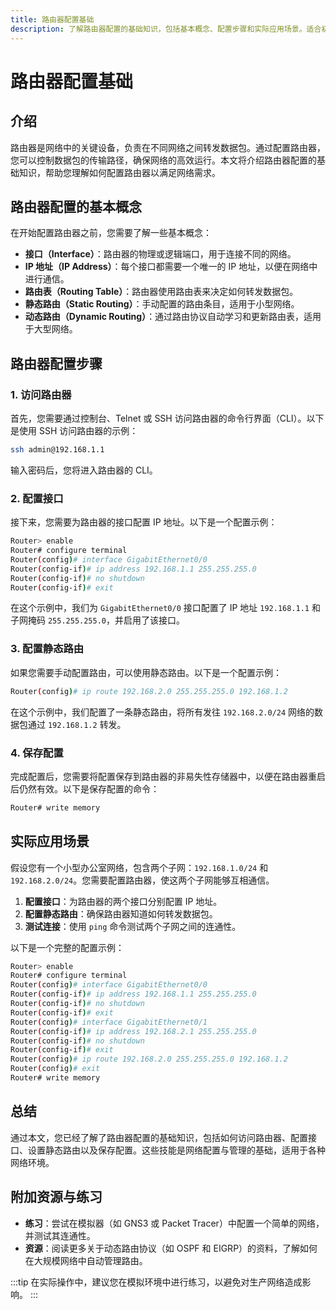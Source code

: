 ```yaml
---
title: 路由器配置基础
description: 了解路由器配置的基础知识，包括基本概念、配置步骤和实际应用场景。适合初学者学习网络配置与管理。
---
```


# 路由器配置基础

## 介绍

路由器是网络中的关键设备，负责在不同网络之间转发数据包。通过配置路由器，您可以控制数据包的传输路径，确保网络的高效运行。本文将介绍路由器配置的基础知识，帮助您理解如何配置路由器以满足网络需求。

## 路由器配置的基本概念

在开始配置路由器之前，您需要了解一些基本概念：

- **接口（Interface）**：路由器的物理或逻辑端口，用于连接不同的网络。
- **IP 地址（IP Address）**：每个接口都需要一个唯一的 IP 地址，以便在网络中进行通信。
- **路由表（Routing Table）**：路由器使用路由表来决定如何转发数据包。
- **静态路由（Static Routing）**：手动配置的路由条目，适用于小型网络。
- **动态路由（Dynamic Routing）**：通过路由协议自动学习和更新路由表，适用于大型网络。

## 路由器配置步骤

### 1. 访问路由器

首先，您需要通过控制台、Telnet 或 SSH 访问路由器的命令行界面（CLI）。以下是使用 SSH 访问路由器的示例：

```bash
ssh admin@192.168.1.1
```

输入密码后，您将进入路由器的 CLI。

### 2. 配置接口

接下来，您需要为路由器的接口配置 IP 地址。以下是一个配置示例：

```bash
Router> enable
Router# configure terminal
Router(config)# interface GigabitEthernet0/0
Router(config-if)# ip address 192.168.1.1 255.255.255.0
Router(config-if)# no shutdown
Router(config-if)# exit
```

在这个示例中，我们为 `GigabitEthernet0/0` 接口配置了 IP 地址 `192.168.1.1` 和子网掩码 `255.255.255.0`，并启用了该接口。

### 3. 配置静态路由

如果您需要手动配置路由，可以使用静态路由。以下是一个配置示例：

```bash
Router(config)# ip route 192.168.2.0 255.255.255.0 192.168.1.2
```

在这个示例中，我们配置了一条静态路由，将所有发往 `192.168.2.0/24` 网络的数据包通过 `192.168.1.2` 转发。

### 4. 保存配置

完成配置后，您需要将配置保存到路由器的非易失性存储器中，以便在路由器重启后仍然有效。以下是保存配置的命令：

```bash
Router# write memory
```

## 实际应用场景

假设您有一个小型办公室网络，包含两个子网：`192.168.1.0/24` 和 `192.168.2.0/24`。您需要配置路由器，使这两个子网能够互相通信。

1. **配置接口**：为路由器的两个接口分别配置 IP 地址。
2. **配置静态路由**：确保路由器知道如何转发数据包。
3. **测试连接**：使用 `ping` 命令测试两个子网之间的连通性。

以下是一个完整的配置示例：

```bash
Router> enable
Router# configure terminal
Router(config)# interface GigabitEthernet0/0
Router(config-if)# ip address 192.168.1.1 255.255.255.0
Router(config-if)# no shutdown
Router(config-if)# exit
Router(config)# interface GigabitEthernet0/1
Router(config-if)# ip address 192.168.2.1 255.255.255.0
Router(config-if)# no shutdown
Router(config-if)# exit
Router(config)# ip route 192.168.2.0 255.255.255.0 192.168.1.2
Router(config)# exit
Router# write memory
```

## 总结

通过本文，您已经了解了路由器配置的基础知识，包括如何访问路由器、配置接口、设置静态路由以及保存配置。这些技能是网络配置与管理的基础，适用于各种网络环境。

## 附加资源与练习

- **练习**：尝试在模拟器（如 GNS3 或 Packet Tracer）中配置一个简单的网络，并测试其连通性。
- **资源**：阅读更多关于动态路由协议（如 OSPF 和 EIGRP）的资料，了解如何在大规模网络中自动管理路由。

:::tip
在实际操作中，建议您在模拟环境中进行练习，以避免对生产网络造成影响。
:::